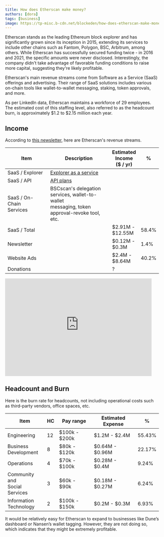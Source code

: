 ```yaml
---
title: How does Etherscan make money?
authors: [dora]
tags: [business]
image: https://tp-misc.b-cdn.net/blockeden/how-does-etherscan-make-money.png
---
```


Etherscan stands as the leading Ethereum block explorer and has significantly grown since its inception in 2015, extending its services to include other chains such as Fantom, Polygon, BSC, Arbitrum, among others.  While Etherscan has successfully secured funding twice - in 2016 and 2021, the specific amounts were never disclosed. Interestingly, the company didn't take advantage of favorable funding conditions to raise more capital, suggesting they're likely profitable.

Etherscan's main revenue streams come from Software as a Service (SaaS) offerings and advertising. Their range of SaaS solutions includes various on-chain tools like wallet-to-wallet messaging, staking, token approvals, and more.

As per LinkedIn data, Etherscan maintains a workforce of 29 employees. The estimated cost of this staffing level, also referred to as the headcount burn, is approximately $1.2 to $2.15 million each year.

## Income

According to [this newsletter](https://launchy.beehiiv.com/p/etherscan-master-block-explorers), here are Etherscan's revenue streams.

| Item                      | Description                                                                                                 | Estimated <br/>Income<br/> ($ / yr) | %     |
|---------------------------|-------------------------------------------------------------------------------------------------------------| ------------------------- | ----- |
| SaaS / Explorer           | [Explorer as a service](https://etherscan.io/eaas)                                                          |                           |       |
| SaaS / API                | [API plans](https://etherscan.io/apis)                                                                      |                           |       |
| SaaS / On-Chain <br/> Services | BSCscan's delegation <br/> services, wallet-to-wallet <br/>messaging, token <br/>approval-revoke tool, etc. |                           |       |
| SaaS / Total              |                                                                                                             | $2.91M -<br/> $12.55M          | 58.4% |
| Newsletter                |                                                                                                             | $0.12M -<br/> $0.3M            | 1.4%  |
| Website Ads               |                                                                                                             | $2.4M -<br/> $8.64M            | 40.2% |
| Donations                 |                                                                                                             | ?                         |       |

<div style={{ display: "flex", width: "100%", justifyContent: "center" }}>
  <iframe
    src="https://blockedenxyz.substack.com/embed"
    width="480"
    height="320"
    frameborder="0"
    scrolling="no"
  ></iframe>
</div>


## Headcount and Burn

Here is the burn rate for headcounts, not including operational costs such as third-party vendors, office spaces, etc.

| Item                          | HC  | Pay range     | Estimated Expense | %      |
| ----------------------------- |-----| ------------- | ----------------- | ------ |
| Engineering                   | 12  | $100k - $200k | $1.2M - $2.4M     | 55.43% |
| Business<br/> Development     | 8   | $80k - $120k  | $0.64M - $0.96M   | 22.17% |
| Operations                    | 4   | $70k - $100k  | $0.28M - $0.4M    | 9.24%  |
| Community and<br/> Social Services | 3   | $60k - $90k   | $0.18M - $0.27M   | 6.24%  |
| Information<br/> Technology        | 2   | $100k - $150k | $0.2M - $0.3M     | 6.93%  |

It would be relatively easy for Etherscan to expand to businesses like Dune’s dashboard or Nansen’s wallet tagging. However, they are not doing so, which indicates that they might be extremely profitable.

